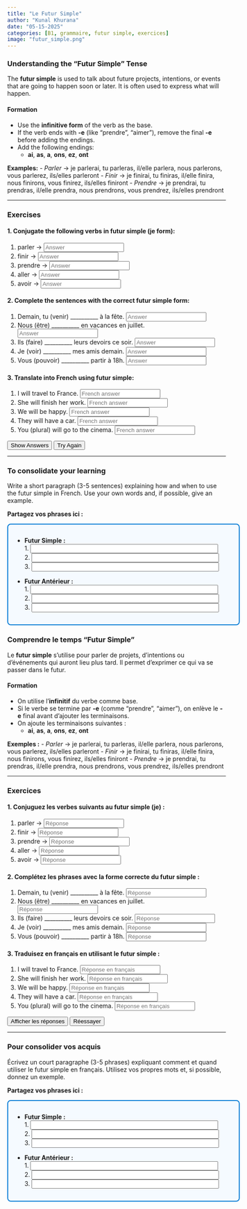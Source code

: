 ```yaml
---
title: "Le Futur Simple"
author: "Kunal Khurana"
date: "05-15-2025"
categories: [B1, grammaire, futur simple, exercices]
image: "futur_simple.png"
---
```


::: {.content-visible when-profile="english"}

### Understanding the "Futur Simple" Tense

The **futur simple** is used to talk about future projects, intentions, or events that are going to happen soon or later. It is often used to express what will happen.

#### Formation

- Use the **infinitive form** of the verb as the base.
- If the verb ends with **-e** (like "prendre", "aimer"), remove the final **-e** before adding the endings.
- Add the following endings:
    - **ai**, **as**, **a**, **ons**, **ez**, **ont**

**Examples:**
- *Parler* → je parlerai, tu parleras, il/elle parlera, nous parlerons, vous parlerez, ils/elles parleront
- *Finir* → je finirai, tu finiras, il/elle finira, nous finirons, vous finirez, ils/elles finiront
- *Prendre* → je prendrai, tu prendras, il/elle prendra, nous prendrons, vous prendrez, ils/elles prendront

------------------------------------------------------------------------

### Exercises

#### 1. Conjugate the following verbs in futur simple (je form):

1. parler → <input type="text" placeholder="Answer" oninput="checkAnswer(this, 'parlerai')"><span></span>
2. finir → <input type="text" placeholder="Answer" oninput="checkAnswer(this, 'finirai')"><span></span>
3. prendre → <input type="text" placeholder="Answer" oninput="checkAnswer(this, 'prendrai')"><span></span>
4. aller → <input type="text" placeholder="Answer" oninput="checkAnswer(this, 'irai')"><span></span>
5. avoir → <input type="text" placeholder="Answer" oninput="checkAnswer(this, 'aurai')"><span></span>

#### 2. Complete the sentences with the correct futur simple form:

1. Demain, tu (venir) __________ à la fête. <input type="text" placeholder="Answer" oninput="checkAnswer(this, 'viendras')"><span></span>
2. Nous (être) __________ en vacances en juillet. <input type="text" placeholder="Answer" oninput="checkAnswer(this, 'serons')"><span></span>
3. Ils (faire) __________ leurs devoirs ce soir. <input type="text" placeholder="Answer" oninput="checkAnswer(this, 'feront')"><span></span>
4. Je (voir) __________ mes amis demain. <input type="text" placeholder="Answer" oninput="checkAnswer(this, 'verrai')"><span></span>
5. Vous (pouvoir) __________ partir à 18h. <input type="text" placeholder="Answer" oninput="checkAnswer(this, 'pourrez')"><span></span>

#### 3. Translate into French using futur simple:

1. I will travel to France. <input type="text" placeholder="French answer" oninput="checkAnswer(this, 'Je voyagerai en France')"><span></span>
2. She will finish her work. <input type="text" placeholder="French answer" oninput="checkAnswer(this, 'Elle finira son travail')"><span></span>
3. We will be happy. <input type="text" placeholder="French answer" oninput="checkAnswer(this, 'Nous serons heureux')"><span></span>
4. They will have a car. <input type="text" placeholder="French answer" oninput="checkAnswer(this, 'Ils auront une voiture')"><span></span>
5. You (plural) will go to the cinema. <input type="text" placeholder="French answer" oninput="checkAnswer(this, 'Vous irez au cinéma')"><span></span>

<button onclick="showAnswers()">Show Answers</button>
<button onclick="refreshPage()">Try Again</button>


------------------------------------------------------------------------

### To consolidate your learning

Write a short paragraph (3-5 sentences) explaining how and when to use the futur simple in French. Use your own words and, if possible, give an example.

::: callout-note

**Partagez vos phrases ici :**\

::: {style="width:100%;padding:1em;border:2px solid #0078D4;border-radius:8px;background:#f5faff;"}
<ul>

<li><strong>Futur Simple :</strong> <br> 1. <input type="text" style="width:90%;" /><br> 2. <input type="text" style="width:90%;" /><br> 3. <input type="text" style="width:90%;" /></li>

<li style="margin-top:1em;">

<strong>Futur Antérieur :</strong> <br> 1. <input type="text" style="width:90%;" /><br> 2. <input type="text" style="width:90%;" /><br> 3. <input type="text" style="width:90%;" />

</li>

</ul>



<script>
function checkAnswer(input, correctAnswer) {
    const span = input.nextElementSibling;
    if (input.value.trim().toLowerCase() === correctAnswer.toLowerCase()) {
        span.textContent = "✓ Correct";
        span.style.color = "green";
    } else {
        span.textContent = "";
    }
}

function showAnswers() {
    document.querySelectorAll('input[type="text"]').forEach(el => {
        const correct = el.getAttribute('oninput')?.match(/'([^']+)'/)?.[1];
        if (correct) {
            const span = el.nextElementSibling;
            span.textContent = `Réponse : ${correct}`;
            span.style.color = "blue";
        }
    });
}

function refreshPage() {
    location.reload();
}
</script>

:::

:::

:::

::: {.content-visible when-profile="french"}

### Comprendre le temps "Futur Simple"

Le **futur simple** s'utilise pour parler de projets, d'intentions ou d'événements qui auront lieu plus tard. Il permet d'exprimer ce qui va se passer dans le futur.

#### Formation

- On utilise l’**infinitif** du verbe comme base.
- Si le verbe se termine par **-e** (comme "prendre", "aimer"), on enlève le **-e** final avant d’ajouter les terminaisons.
- On ajoute les terminaisons suivantes :
    - **ai**, **as**, **a**, **ons**, **ez**, **ont**

**Exemples :**
- *Parler* → je parlerai, tu parleras, il/elle parlera, nous parlerons, vous parlerez, ils/elles parleront
- *Finir* → je finirai, tu finiras, il/elle finira, nous finirons, vous finirez, ils/elles finiront
- *Prendre* → je prendrai, tu prendras, il/elle prendra, nous prendrons, vous prendrez, ils/elles prendront

------------------------------------------------------------------------

### Exercices

#### 1. Conjuguez les verbes suivants au futur simple (je) :

1. parler → <input type="text" placeholder="Réponse" oninput="checkAnswer(this, 'parlerai')"><span></span>
2. finir → <input type="text" placeholder="Réponse" oninput="checkAnswer(this, 'finirai')"><span></span>
3. prendre → <input type="text" placeholder="Réponse" oninput="checkAnswer(this, 'prendrai')"><span></span>
4. aller → <input type="text" placeholder="Réponse" oninput="checkAnswer(this, 'irai')"><span></span>
5. avoir → <input type="text" placeholder="Réponse" oninput="checkAnswer(this, 'aurai')"><span></span>

#### 2. Complétez les phrases avec la forme correcte du futur simple :

1. Demain, tu (venir) __________ à la fête. <input type="text" placeholder="Réponse" oninput="checkAnswer(this, 'viendras')"><span></span>
2. Nous (être) __________ en vacances en juillet. <input type="text" placeholder="Réponse" oninput="checkAnswer(this, 'serons')"><span></span>
3. Ils (faire) __________ leurs devoirs ce soir. <input type="text" placeholder="Réponse" oninput="checkAnswer(this, 'feront')"><span></span>
4. Je (voir) __________ mes amis demain. <input type="text" placeholder="Réponse" oninput="checkAnswer(this, 'verrai')"><span></span>
5. Vous (pouvoir) __________ partir à 18h. <input type="text" placeholder="Réponse" oninput="checkAnswer(this, 'pourrez')"><span></span>

#### 3. Traduisez en français en utilisant le futur simple :

1. I will travel to France. <input type="text" placeholder="Réponse en français" oninput="checkAnswer(this, 'Je voyagerai en France')"><span></span>
2. She will finish her work. <input type="text" placeholder="Réponse en français" oninput="checkAnswer(this, 'Elle finira son travail')"><span></span>
3. We will be happy. <input type="text" placeholder="Réponse en français" oninput="checkAnswer(this, 'Nous serons heureux')"><span></span>
4. They will have a car. <input type="text" placeholder="Réponse en français" oninput="checkAnswer(this, 'Ils auront une voiture')"><span></span>
5. You (plural) will go to the cinema. <input type="text" placeholder="Réponse en français" oninput="checkAnswer(this, 'Vous irez au cinéma')"><span></span>

<button onclick="showAnswers()">Afficher les réponses</button>
<button onclick="refreshPage()">Réessayer</button>

------------------------------------------------------------------------

### Pour consolider vos acquis

Écrivez un court paragraphe (3-5 phrases) expliquant comment et quand utiliser le futur simple en français. Utilisez vos propres mots et, si possible, donnez un exemple.

::: callout-note

**Partagez vos phrases ici :**\

::: {style="width:100%;padding:1em;border:2px solid #0078D4;border-radius:8px;background:#f5faff;"}
<ul>

<li><strong>Futur Simple :</strong> <br> 1. <input type="text" style="width:90%;" /><br> 2. <input type="text" style="width:90%;" /><br> 3. <input type="text" style="width:90%;" /></li>

<li style="margin-top:1em;">

<strong>Futur Antérieur :</strong> <br> 1. <input type="text" style="width:90%;" /><br> 2. <input type="text" style="width:90%;" /><br> 3. <input type="text" style="width:90%;" />

</li>

</ul>

:::

:::




<script>
function checkAnswer(input, correctAnswer) {
    const span = input.nextElementSibling;
    if (input.value.trim().toLowerCase() === correctAnswer.toLowerCase()) {
        span.textContent = "✓ Correct";
        span.style.color = "green";
    } else {
        span.textContent = "";
    }
}

function showAnswers() {
    document.querySelectorAll('input[type="text"]').forEach(el => {
        const correct = el.getAttribute('oninput')?.match(/'([^']+)'/)?.[1];
        if (correct) {
            const span = el.nextElementSibling;
            span.textContent = `Réponse : ${correct}`;
            span.style.color = "blue";
        }
    });
}

function refreshPage() {
    location.reload();
}
</script>


:::